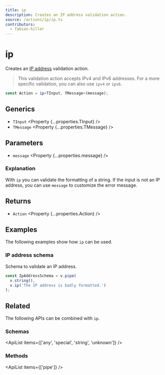 ```yaml
---
title: ip
description: Creates an IP address validation action.
source: /actions/ip/ip.ts
contributors:
  - fabian-hiller
---
```



# ip

Creates an [IP address](https://en.wikipedia.org/wiki/IP_address) validation action.

> This validation action accepts IPv4 and IPv6 addresses. For a more specific validation, you can also use <Link href="../ipv4/">`ipv4`</Link> or <Link href="../ipv6/">`ipv6`</Link>.

```ts
const Action = ip<TInput, TMessage>(message);
```

## Generics

- `TInput` <Property {...properties.TInput} />
- `TMessage` <Property {...properties.TMessage} />

## Parameters

- `message` <Property {...properties.message} />

### Explanation

With `ip` you can validate the formatting of a string. If the input is not an IP address, you can use `message` to customize the error message.

## Returns

- `Action` <Property {...properties.Action} />

## Examples

The following examples show how `ip` can be used.

### IP address schema

Schema to validate an IP address.

```ts
const IpAddressSchema = v.pipe(
  v.string(),
  v.ip('The IP address is badly formatted.')
);
```

## Related

The following APIs can be combined with `ip`.

### Schemas

<ApiList items={['any', 'special', 'string', 'unknown']} />

### Methods

<ApiList items={['pipe']} />
